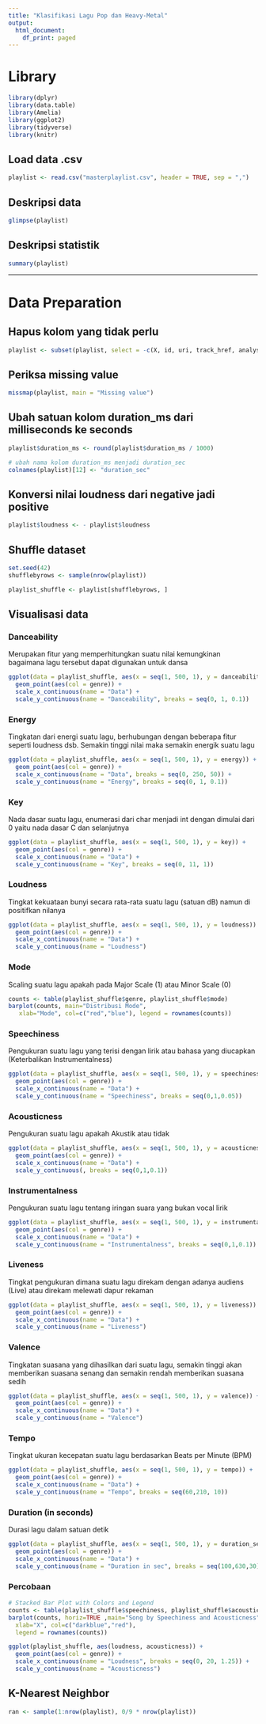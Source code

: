 ```yaml
---
title: "Klasifikasi Lagu Pop dan Heavy-Metal"
output:
  html_document:
    df_print: paged
---
```


# Library

```r
library(dplyr)
library(data.table)
library(Amelia)
library(ggplot2)
library(tidyverse)
library(knitr)
```

## Load data .csv

```r
playlist <- read.csv("masterplaylist.csv", header = TRUE, sep = ",")
```

## Deskripsi data

```r
glimpse(playlist)
```

## Deskripsi statistik

```r
summary(playlist)
```

------

# Data Preparation

## Hapus kolom yang tidak perlu

```r
playlist <- subset(playlist, select = -c(X, id, uri, track_href, analysis_url, type, time_signature))
```

## Periksa missing value

```r
missmap(playlist, main = "Missing value")
```

## Ubah satuan kolom duration_ms dari milliseconds ke seconds

```r
playlist$duration_ms <- round(playlist$duration_ms / 1000)

# ubah nama kolom duration_ms menjadi duration_sec
colnames(playlist)[12] <- "duration_sec"
```

## Konversi nilai loudness dari negative jadi positive

```r
playlist$loudness <- - playlist$loudness
```

## Shuffle dataset

```r
set.seed(42)
shufflebyrows <- sample(nrow(playlist))

playlist_shuffle <- playlist[shufflebyrows, ]
```

## Visualisasi data

### Danceability
Merupakan fitur yang memperhitungkan suatu nilai kemungkinan bagaimana lagu tersebut dapat digunakan untuk dansa
```r
ggplot(data = playlist_shuffle, aes(x = seq(1, 500, 1), y = danceability)) +
  geom_point(aes(col = genre)) + 
  scale_x_continuous(name = "Data") + 
  scale_y_continuous(name = "Danceability", breaks = seq(0, 1, 0.1))
```

### Energy
Tingkatan dari energi suatu lagu, berhubungan dengan beberapa fitur seperti loudness dsb. Semakin tinggi nilai maka semakin energik suatu lagu
```r
ggplot(data = playlist_shuffle, aes(x = seq(1, 500, 1), y = energy)) +
  geom_point(aes(col = genre)) + 
  scale_x_continuous(name = "Data", breaks = seq(0, 250, 50)) + 
  scale_y_continuous(name = "Energy", breaks = seq(0, 1, 0.1))
```

### Key
Nada dasar suatu lagu, enumerasi dari char menjadi int dengan dimulai dari 0 yaitu nada dasar C dan selanjutnya
```r
ggplot(data = playlist_shuffle, aes(x = seq(1, 500, 1), y = key)) +
  geom_point(aes(col = genre)) + 
  scale_x_continuous(name = "Data") + 
  scale_y_continuous(name = "Key", breaks = seq(0, 11, 1))
```

### Loudness
Tingkat kekuataan bunyi secara rata-rata suatu lagu (satuan dB) namun di positifkan nilanya
```r
ggplot(data = playlist_shuffle, aes(x = seq(1, 500, 1), y = loudness)) +
  geom_point(aes(col = genre)) + 
  scale_x_continuous(name = "Data") + 
  scale_y_continuous(name = "Loudness")
```

### Mode
Scaling suatu lagu apakah pada Major Scale (1) atau Minor Scale (0)
```r
counts <- table(playlist_shuffle$genre, playlist_shuffle$mode)
barplot(counts, main="Distribusi Mode",
   xlab="Mode", col=c("red","blue"), legend = rownames(counts))
```

### Speechiness
Pengukuran suatu lagu yang terisi dengan lirik atau bahasa yang diucapkan (Keterbalikan Instrumentalness)
```r
ggplot(data = playlist_shuffle, aes(x = seq(1, 500, 1), y = speechiness)) +
  geom_point(aes(col = genre)) + 
  scale_x_continuous(name = "Data") + 
  scale_y_continuous(name = "Speechiness", breaks = seq(0,1,0.05))
```

### Acousticness
Pengukuran suatu lagu apakah Akustik atau tidak
```r
ggplot(data = playlist_shuffle, aes(x = seq(1, 500, 1), y = acousticness)) +
  geom_point(aes(col = genre)) + 
  scale_x_continuous(name = "Data") + 
  scale_y_continuous(, breaks = seq(0,1,0.1))
```

### Instrumentalness
Pengukuran suatu lagu tentang iringan suara yang bukan vocal lirik
```r
ggplot(data = playlist_shuffle, aes(x = seq(1, 500, 1), y = instrumentalness)) +
  geom_point(aes(col = genre)) + 
  scale_x_continuous(name = "Data") + 
  scale_y_continuous(name = "Instrumentalness", breaks = seq(0,1,0.1))
```

### Liveness
Tingkat pengukuran dimana suatu lagu direkam dengan adanya audiens (Live) atau direkam melewati dapur rekaman
```r
ggplot(data = playlist_shuffle, aes(x = seq(1, 500, 1), y = liveness)) +
  geom_point(aes(col = genre)) + 
  scale_x_continuous(name = "Data") + 
  scale_y_continuous(name = "Liveness")
```

### Valence
Tingkatan suasana yang dihasilkan dari suatu lagu, semakin tinggi akan memberikan suasana senang dan semakin rendah memberikan suasana sedih
```r
ggplot(data = playlist_shuffle, aes(x = seq(1, 500, 1), y = valence)) +
  geom_point(aes(col = genre)) + 
  scale_x_continuous(name = "Data") + 
  scale_y_continuous(name = "Valence")
```

### Tempo
Tingkat ukuran kecepatan suatu lagu berdasarkan Beats per Minute (BPM)
```r
ggplot(data = playlist_shuffle, aes(x = seq(1, 500, 1), y = tempo)) +
  geom_point(aes(col = genre)) + 
  scale_x_continuous(name = "Data") + 
  scale_y_continuous(name = "Tempo", breaks = seq(60,210, 10))
```

### Duration (in seconds)
Durasi lagu dalam satuan detik 
```r
ggplot(data = playlist_shuffle, aes(x = seq(1, 500, 1), y = duration_sec)) +
  geom_point(aes(col = genre)) + 
  scale_x_continuous(name = "Data") + 
  scale_y_continuous(name = "Duration in sec", breaks = seq(100,630,30))
```

### Percobaan
```r
# Stacked Bar Plot with Colors and Legend
counts <- table(playlist_shuffle$speechiness, playlist_shuffle$acousticness)
barplot(counts, horiz=TRUE ,main="Song by Speechiness and Acousticness",
  xlab="X", col=c("darkblue","red"),
  legend = rownames(counts)) 
```

```r
ggplot(playlist_shuffle, aes(loudness, acousticness)) +
  geom_point(aes(col = genre)) + 
  scale_x_continuous(name = "Loudness", breaks = seq(0, 20, 1.25)) + 
  scale_y_continuous(name = "Acousticness")
```
## K-Nearest Neighbor
```r
ran <- sample(1:nrow(playlist), 0/9 * nrow(playlist))
```
